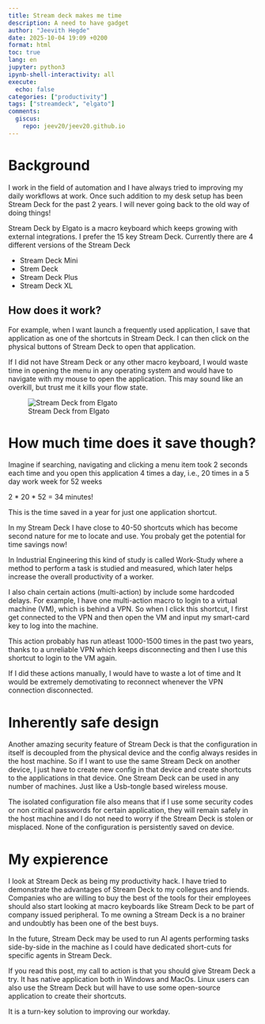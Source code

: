 ```yaml
---
title: Stream deck makes me time
description: A need to have gadget
author: "Jeevith Hegde"
date: 2025-10-04 19:09 +0200
format: html
toc: true
lang: en
jupyter: python3
ipynb-shell-interactivity: all
execute:
  echo: false
categories: ["productivity"]
tags: ["streamdeck", "elgato"]
comments:
  giscus:
    repo: jeev20/jeev20.github.io
---
```


# Background
I work in the field of automation and I have always tried to improving my daily workflows at work. Once such addition to my desk setup has been Stream Deck for the past 2 years. I will never going back to the old way of doing things!

Stream Deck by Elgato is a macro keyboard which keeps growing with external integrations. I prefer the 15 key Stream Deck. Currently there are 4 different versions of the Stream Deck 

* Stream Deck Mini
* Strem Deck
* Stream Deck Plus 
* Stream Deck XL

## How does it work?
For example, when I want launch a frequently used application, I save that application as one of the shortcuts in Stream Deck. I can then click on the physical buttons of Stream Deck to open that application. 

If I did not have Stream Deck or any other macro keyboard, I would waste time in opening the menu in any operating system and would have to navigate with my mouse to open the application. This may sound like an overkill, but trust me it kills your flow state. 

![Stream Deck from Elgato](https://res.cloudinary.com/elgato-pwa/image/upload/pg_name:10GBA9901;10GBA9901/f_auto/q_auto/v1756981926/2025/Stream%20Deck%20Classic/01_ATF/01_ATFs_static_003.psd)

# How much time does it save though?
Imagine if searching, navigating and clicking a menu item took 2 seconds each time and you open this application 4 times a day, i.e., 20 times in a 5 day work week for 52 weeks 

2 * 20 * 52 = 34 minutes! 

This is the time saved in a year for just one application shortcut. 

In my Stream Deck I have close to 40-50 shortcuts which has become second nature for me to locate and use. You probaly get the potential for time savings now! 

In Industrial Engineering this kind of study is called Work-Study where a method to perform a task is studied and measured, which later helps increase the overall productivity of a worker. 

I also chain certain actions (multi-action) by include some hardcoded delays. For example, I have one multi-action macro to login to a virtual machine (VM), which is behind a VPN. So when I click this shortcut, I first get connected to the VPN and then open the VM and input my smart-card key to log into the machine. 

This action probably has run atleast 1000-1500 times in the past two years, thanks to a unreliable VPN which keeps disconnecting and then I use this shortcut to login to the VM again. 

If I did these actions manually, I would have to waste a lot of time and It would be extremely demotivating to reconnect whenever the VPN connection disconnected. 


# Inherently safe design
Another amazing security feature of Stream Deck is that the configuration in itself is decoupled from the physical device and the config always resides in the host machine. So if I want to use the same Stream Deck on another device, I just have to create new config in that device and create shortcuts to the applications in that device. One Stream Deck can be used in any number of machines. Just like a Usb-tongle based wireless mouse. 

The isolated configuration file also means that if I use some security codes or non critical passwords for certain application, they will remain safely in the host machine and I do not need to worry if the Stream Deck is stolen or misplaced. None of the configuration is persistently saved on device.

# My expierence

I look at Stream Deck as being my productivity hack. I have tried to demonstrate the advantages of Stream Deck to my collegues and friends.  Companies who are willing to buy the best of the tools for their employees should also start looking at macro keyboards like Stream Deck to be part of company issued peripheral. To me owning a Stream Deck is a no brainer and undoubtly has been one of the best buys.

In the future, Stream Deck may be used to run AI agents performing tasks side-by-side in the machine as I could have dedicated short-cuts for specific agents in Stream Deck. 

If you read this post, my call to action is that you should give Stream Deck a try. It has native application both in Windows and MacOs. Linux users can also use the Stream Deck but will have to use some open-source application to create their shortcuts. 

It is a turn-key solution to improving our workday.


